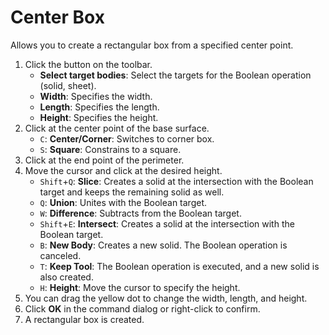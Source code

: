 
# Center Box

Allows you to create a rectangular box from a specified center point.

<KinouGaiyou shortcut='' command='Center Box' button='Toolbar' />

1. Click the button on the toolbar.
   - **Select target bodies**: Select the targets for the Boolean operation (solid, sheet).
   - **Width**: Specifies the width.
   - **Length**: Specifies the length.
   - **Height**: Specifies the height.
2. Click at the center point of the base surface.
   - `C`: **Center/Corner**: Switches to corner box.
   - `S`: **Square**: Constrains to a square.
3. Click at the end point of the perimeter.
4. Move the cursor and click at the desired height.
   - `Shift`+`Q`: **Slice**: Creates a solid at the intersection with the Boolean target and keeps the remaining solid as well.
   - `Q`: **Union**: Unites with the Boolean target.
   - `W`: **Difference**: Subtracts from the Boolean target.
   - `Shift`+`E`: **Intersect**: Creates a solid at the intersection with the Boolean target.
   - `B`: **New Body**: Creates a new solid. The Boolean operation is canceled.
   - `T`: **Keep Tool**: The Boolean operation is executed, and a new solid is also created.
   - `H`: **Height**: Move the cursor to specify the height.
5. You can drag the yellow dot to change the width, length, and height.
6. Click **OK** in the command dialog or right-click to confirm.
7. A rectangular box is created.

